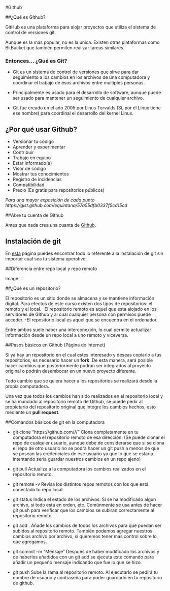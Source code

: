 #Github

##¿Qué es Github?

GitHub es una plataforma para alojar proyectos que utiliza el sistema de control de versiones git.

Aunque es la más popular, no es la unica. Existen otras plataformas como BitBucket que también permiten realizar tareas similares.

### Entonces... ¿Qué es Git?

* Git es un sistema de control de versiones que sirve para dar seguimiento a los cambios en los archivos de una computadora y coordinar el trabajo de esos archivos entre multiples personas. 

* Principalmente es usado para el desarrollo de software, aunque puede ser usado para mantener un seguimiento de cualquier archivo.

* Git fue creado en el año 2005 por Linus Torvalds (Sí, por él Linux tiene ese nombre) para coordinal el desarrollo del kernel Linux.

## ¿Por qué usar Github?

* Versionar tu código
* Aprender y experimentar
* Contribuir
* Trabajo en equipo
* Estar informado(a)
* Visor de código
* Mostrar tus conocimientos
* Registro de incidencias
* Compatibilidad
* Precio (Es gratis para repositorios públicos)

*Para una mayor exposición de cada punto https://gist.github.com/equintana/57a55dfb0337f5cd15cd*

##Abre tu cuenta de Github

Antes que nada crea una cuanta de [Github](https://github.com/).

## Instalación de git

En [esta](https://git-scm.com/downloads) página puedes encontrar todo lo referente a la instalación de git sin importar cual sea tu sistema operativo.  


##Diferencia entre repo local y repo remoto

Image

##¿Qué es un repositorio?

El repositorio es un sitio donde se almacena y se mantiene información digital. Para efectos de este curso existen dos tipos de repositorios: el remoto y el local.
-El repositorio remoto es aquel que esta alojado en los servidores de Github y al cual cualquier persona con permisos puede acceder. 
-El repositorio local es aquel que se encuentra en el ordenador.

Entre ambos suele haber una interconexión, lo cual permite actualizar información desde un repo local a uno remoto y viceversa. 

##Pasos básicos en Github (Página de internet)

Si ya hay un repositorio en el cual estes interesado y deseas copiarlo a tus repositorios, es necesario hacer un **fork**. De esta manera, será posible hacer cambios que posteriormente podran ser integrados al proyecto original o podrán desembocar en un nuevo proyecto diferente. 

Todo cambio que se quiera hacer a los repositorios se realizará desde la propia computadora.

Una vez que todos los cambios han sido realizados en el repositorio local y se ha mandado al repositorio remoto de Github, se puede pedir al propietario del repositorio original que integre los cambios hechos, esto mediante un **pull request**.

##Comandos básicos de git en la computadora

- git clone "https://github.com/<Nombre_Usuario>/<repo_a_clonar>/"
Clona completamente en tu computadora el repositorio remoto de esa dirección. (Se puede clonar el repo de cualquier usuario, aunque debe de considerarse que si se clona el repo de otro usuario no se podra hacer un git push a menos de que se posean las credenciales de ese usuario ya que lo que se estaria intentando sería guardar nuestros cambios en un repo ajeno)

- git pull
Actualiza a la computadora los cambios realizados en el repositorio remoto.

- git remote -v
Revisa los distintos repos remotos con los que está conectado tu repo local.

- git status
Indica el estado de los archivos. Si se ha modificado algun archivo, si todo está en orden, etc. Comúnmente se usa antes de hacer git push para verificar que los cambios se subiran correctamente al repositorio remoto.  

- git add .
Añade los cambios de todos los archivos para que puedan ser subidos al repositorio remoto. También podemos agregar nuestros cambios archivo por archivo, si queremos tener más control sobre lo que agregamos.

- git commit -m "Mensaje"
Después de haber modificado los archivos y de haberlos añadidos con un git add se ejecuta este comando para añadir un pequeño mensaje indicando que fue lo que se hizo.   

- git push
Sube la rama al repositorio remoto. Al ejecutarlo se pedirá tu nombre de usuario y contraseña para poder guardarlo en tu repositorio de github.


